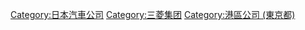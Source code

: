 {{Commonscat|Mitsubishi Motors}}
{{catmore}}
{{DEFAULTSORT:Mitsubishi Motors}}

[[Category:日本汽車公司|Category:日本汽車公司]]
[[Category:三菱集团|Category:三菱集团]]
[[Category:港區公司_(東京都)|Category:港區公司 (東京都)]]